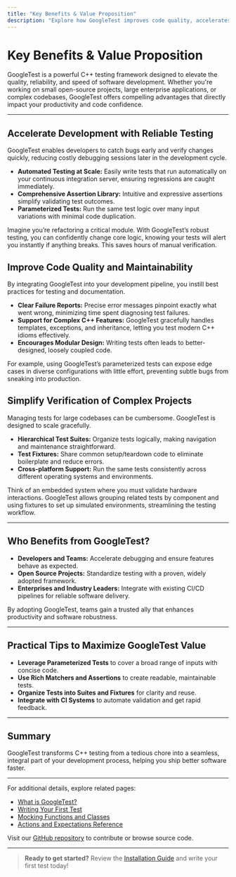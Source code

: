 ```yaml
---
title: "Key Benefits & Value Proposition"
description: "Explore how GoogleTest improves code quality, accelerates development, and simplifies the verification of complex C++ projects. This page highlights time-saving features and the value GoogleTest delivers to diverse teams, including open-source projects and industry leaders."
---
```


# Key Benefits & Value Proposition

GoogleTest is a powerful C++ testing framework designed to elevate the quality, reliability, and speed of software development. Whether you're working on small open-source projects, large enterprise applications, or complex codebases, GoogleTest offers compelling advantages that directly impact your productivity and code confidence.

---

## Accelerate Development with Reliable Testing

GoogleTest enables developers to catch bugs early and verify changes quickly, reducing costly debugging sessions later in the development cycle.

- **Automated Testing at Scale:** Easily write tests that run automatically on your continuous integration server, ensuring regressions are caught immediately.
- **Comprehensive Assertion Library:** Intuitive and expressive assertions simplify validating test outcomes.
- **Parameterized Tests:** Run the same test logic over many input variations with minimal code duplication.

Imagine you’re refactoring a critical module. With GoogleTest’s robust testing, you can confidently change core logic, knowing your tests will alert you instantly if anything breaks. This saves hours of manual verification.

## Improve Code Quality and Maintainability

By integrating GoogleTest into your development pipeline, you instill best practices for testing and documentation.

- **Clear Failure Reports:** Precise error messages pinpoint exactly what went wrong, minimizing time spent diagnosing test failures.
- **Support for Complex C++ Features:** GoogleTest gracefully handles templates, exceptions, and inheritance, letting you test modern C++ idioms effectively.
- **Encourages Modular Design:** Writing tests often leads to better-designed, loosely coupled code.

For example, using GoogleTest’s parameterized tests can expose edge cases in diverse configurations with little effort, preventing subtle bugs from sneaking into production.

## Simplify Verification of Complex Projects

Managing tests for large codebases can be cumbersome. GoogleTest is designed to scale gracefully.

- **Hierarchical Test Suites:** Organize tests logically, making navigation and maintenance straightforward.
- **Test Fixtures:** Share common setup/teardown code to eliminate boilerplate and reduce errors.
- **Cross-platform Support:** Run the same tests consistently across different operating systems and environments.

Think of an embedded system where you must validate hardware interactions. GoogleTest allows grouping related tests by component and using fixtures to set up simulated environments, streamlining the testing workflow.

---

## Who Benefits from GoogleTest?

- **Developers and Teams:** Accelerate debugging and ensure features behave as expected.
- **Open Source Projects:** Standardize testing with a proven, widely adopted framework.
- **Enterprises and Industry Leaders:** Integrate with existing CI/CD pipelines for reliable software delivery.

By adopting GoogleTest, teams gain a trusted ally that enhances productivity and software robustness.

---

## Practical Tips to Maximize GoogleTest Value

- **Leverage Parameterized Tests** to cover a broad range of inputs with concise code.
- **Use Rich Matchers and Assertions** to create readable, maintainable tests.
- **Organize Tests into Suites and Fixtures** for clarity and reuse.
- **Integrate with CI Systems** to automate validation and get rapid feedback.

---

## Summary

GoogleTest transforms C++ testing from a tedious chore into a seamless, integral part of your development process, helping you ship better software faster.

---

For additional details, explore related pages:

- [What is GoogleTest?](overview/product-intro/what-is-googletest)
- [Writing Your First Test](getting-started/first-tests-and-troubleshooting/writing-your-first-test)
- [Mocking Functions and Classes](guides/getting_started/mocking_basics)
- [Actions and Expectations Reference](api-reference/mocking-apis/actions-and-expectations)

Visit our [GitHub repository](https://github.com/google/googletest) to contribute or browse source code.

---

> **Ready to get started?** Review the [Installation Guide](getting-started/setup-and-installation/installing-with-cmake-bazel) and write your first test today!